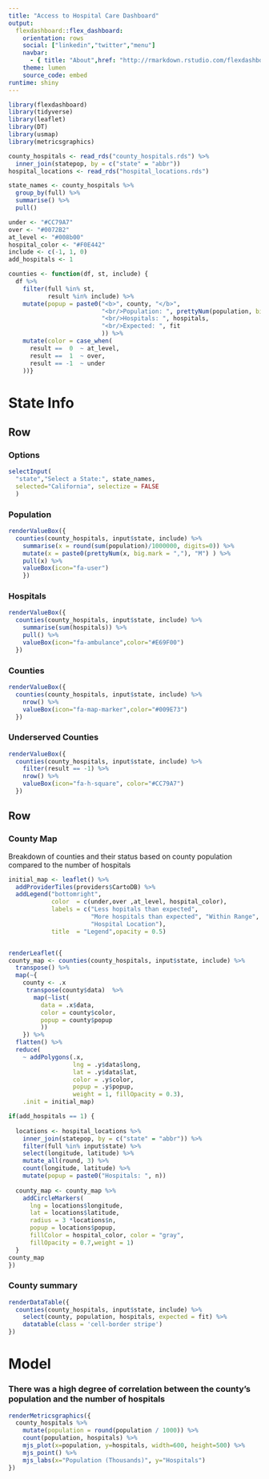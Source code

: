 ```yaml
---
title: "Access to Hospital Care Dashboard"
output: 
  flexdashboard::flex_dashboard:
    orientation: rows
    social: ["linkedin","twitter","menu"]
    navbar:
      - { title: "About",href: "http://rmarkdown.rstudio.com/flexdashboard/index.html", align: right }
    theme: lumen
    source_code: embed
runtime: shiny
---
```


```r
library(flexdashboard)
library(tidyverse)
library(leaflet)
library(DT)
library(usmap)
library(metricsgraphics)

county_hospitals <- read_rds("county_hospitals.rds") %>%
  inner_join(statepop, by = c("state" = "abbr")) 
hospital_locations <- read_rds("hospital_locations.rds") 

state_names <- county_hospitals %>%
  group_by(full) %>%
  summarise() %>%
  pull()

under <- "#CC79A7"
over <- "#0072B2"
at_level <- "#008b00"
hospital_color <- "#F0E442"
include <- c(-1, 1, 0)
add_hospitals <- 1

counties <- function(df, st, include) {
  df %>% 
    filter(full %in% st,
           result %in% include) %>%
    mutate(popup = paste0("<b>", county, "</b>",
                          "<br/>Population: ", prettyNum(population, big.mark = ","), 
                          "<br/>Hospitals: ", hospitals,
                          "<br/>Expected: ", fit
                          )) %>%  
    mutate(color = case_when(
      result ==  0  ~ at_level,
      result ==  1  ~ over,
      result == -1  ~ under
    ))} 
```


State Info
======================================================================


Row 
-----------------------------------------------------------------------
### Options

```r
selectInput(
  "state","Select a State:", state_names,
  selected="California", selectize = FALSE
  )
```


### Population

```r
renderValueBox({
  counties(county_hospitals, input$state, include) %>%
    summarise(x = round(sum(population)/1000000, digits=0)) %>%
    mutate(x = paste0(prettyNum(x, big.mark = ","), "M") ) %>%
    pull(x) %>%
    valueBox(icon="fa-user")
    })
```

### Hospitals

```r
renderValueBox({
  counties(county_hospitals, input$state, include) %>%
    summarise(sum(hospitals)) %>%
    pull() %>%
    valueBox(icon="fa-ambulance",color="#E69F00")
  })
```

### Counties

```r
renderValueBox({
  counties(county_hospitals, input$state, include) %>%
    nrow() %>%
    valueBox(icon="fa-map-marker",color="#009E73")
  })
```


### Underserved Counties

```r
renderValueBox({
  counties(county_hospitals, input$state, include) %>%
    filter(result == -1) %>%
    nrow() %>%
    valueBox(icon="fa-h-square", color="#CC79A7")
  })
```


Row {.tabset}
-----------------------------------------------------------------------

### County Map

Breakdown of counties and their status based on county population compared to the number of hospitals


```r

initial_map <- leaflet() %>%
  addProviderTiles(providers$CartoDB) %>%
  addLegend("bottomright", 
            color  = c(under,over ,at_level, hospital_color), 
            labels = c("Less hopitals than expected",
                       "More hospitals than expected", "Within Range", 
                       "Hospital Location"), 
            title  = "Legend",opacity = 0.5)


renderLeaflet({
county_map <- counties(county_hospitals, input$state, include) %>%
  transpose() %>%
  map(~{
    county <- .x
     transpose(county$data)  %>%
       map(~list(
         data = .x$data, 
         color = county$color,
         popup = county$popup
         ))
    }) %>%
  flatten() %>%
  reduce(
    ~ addPolygons(.x, 
                  lng = .y$data$long, 
                  lat = .y$data$lat, 
                  color = .y$color, 
                  popup = .y$popup,
                  weight = 1, fillOpacity = 0.3), 
    .init = initial_map)  

if(add_hospitals == 1) {
  
  locations <- hospital_locations %>%
    inner_join(statepop, by = c("state" = "abbr")) %>%
    filter(full %in% input$state) %>%
    select(longitude, latitude) %>%
    mutate_all(round, 3) %>%
    count(longitude, latitude) %>%
    mutate(popup = paste0("Hospitals: ", n))
  
  county_map <- county_map %>%
    addCircleMarkers(
      lng = locations$longitude, 
      lat = locations$latitude,
      radius = 3 *locations$n,
      popup = locations$popup,
      fillColor = hospital_color, color = "gray", 
      fillOpacity = 0.7,weight = 1)
  } 
county_map  
})
```

### County summary


```r
renderDataTable({
  counties(county_hospitals, input$state, include) %>%
    select(county, population, hospitals, expected = fit) %>%
    datatable(class = 'cell-border stripe')
})
```

Model {.storyboard}
======================================================================

### There was a high degree of correlation between the county's population and the number of hospitals

```r
renderMetricsgraphics({
  county_hospitals %>%
    mutate(population = round(population / 1000)) %>%
    count(population, hospitals) %>%
    mjs_plot(x=population, y=hospitals, width=600, height=500) %>%
    mjs_point() %>%
    mjs_labs(x="Population (Thousands)", y="Hospitals")
})
```

